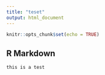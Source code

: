 ```yaml
---
title: "teset"
output: html_document
---
```


```r
knitr::opts_chunk$set(echo = TRUE)
```

## R Markdown


```r
this is a test


```
